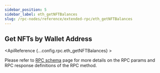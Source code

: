 ```yaml
---
sidebar_position: 5
sidebar_label: eth_getNFTBalances
slug: /rpc-nodes/reference/extended-rpc/eth_getNFTBalances
---
```



## Get NFTs by Wallet Address

<ApiReference {...config.rpc.eth_getNFTBalances} >
<Admonition type="info" title="Note">

Please refer to <a href="/rpc-nodes/reference/evm-rpc-schema">RPC schema</a> page for more details on the RPC params and RPC response definitions of the RPC method. 
</Admonition>
</ApiReference>
